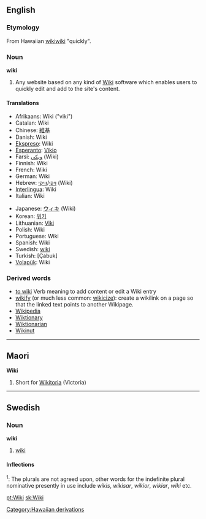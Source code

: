 ==English==
{{wikipedia}}
===Etymology===
From Hawaiian [[wikiwiki]] "quickly".

===Noun===
'''wiki'''
# Any website based on any kind of [[w:Wiki|Wiki]] software which enables users to quickly edit and add to the site's content.

==== Translations ====
{{top}}
<!--languages from A to I go here-->
*Afrikaans: Wiki ("viki")
*Catalan: Wiki
*Chinese: [[維基]]
*Danish: Wiki
*[[Ekspreso]]: Wiki
*[[Esperanto]]: [[Vikio]]
*Farsi: [[ویكی]] (Wiki)
*Finnish: Wiki
*French: Wiki
*German: Wiki
*Hebrew: [[ויקי]]/[[וויקי]] (Wiki)
*[[Interlingua]]: Wiki
*Italian: Wiki
{{mid}}
<!--languages from J to Z go here-->
*Japanese: [[ウィキ]] (Wiki)
*Korean: [[위키]]
*Lithuanian: [[Viki]]
*Polish: Wiki
*Portuguese: Wiki
*Spanish: Wiki
*Swedish: [[#Swedish|wiki]]
*Turkish: [Çabuk]
*[[Volapük]]: Wiki
{{bottom}}

===Derived words===
* [[to wiki]] Verb meaning to add content or edit a Wiki entry
* [[wikify]] (or much less common: [[wikicize]]): create a wikilink on a page so that the linked text points to another Wikipage.
* [[Wikipedia]]
* [[Wiktionary]]
* [[Wiktionarian]]
* [[Wikinut]]

----

==Maori==
'''Wiki'''

# Short for [[Wikitoria]] (Victoria)

-----
==Swedish==
===Noun===
'''wiki'''

#[[#English|wiki]]

====Inflections====
{{sv-noun|gender=Common|wiki|wikin|wikier|wikierna|wikis|wikins|wikiers|wikiernas}}
</small><sup>1</sup>: The plurals are not agreed upon, other words for the indefinite plural nominative presently in use include ''wikis'', ''wikisar'', ''wikior'', ''wikiar'', ''wiki'' etc.</small>

[[pt:Wiki]]
[[sk:Wiki]]
[[Category:Hawaiian derivations]]